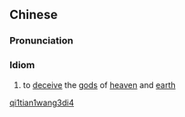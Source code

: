 ==Chinese==
{{zh-forms}}

===Pronunciation===
{{zh-pron
|m=qī tiān wǎng dì
|cat=id
}}

===Idiom===
{{zh-idiom}}

# {{lb|zh|literary}} to [[deceive]] the [[god]]s of [[heaven]] and [[earth]]

[[Category:Mandarin literary terms|qi1tian1wang3di4]]